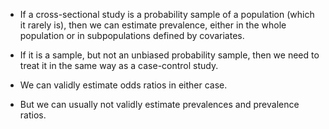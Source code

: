 
* If a cross-sectional study is a probability sample of a population (which it rarely is), 
then we can estimate prevalence, 
either in the whole population or in subpopulations defined by covariates.

* If it is a sample, but not an unbiased probability sample, 
then we need to treat it in the same way as a case-control study.

* We can validly estimate odds ratios in either case.

* But we can usually not validly estimate prevalences and prevalence ratios.
